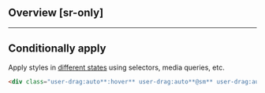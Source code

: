 ## Overview [sr-only]
<Overview/>

---

## Conditionally apply
Apply styles in [different states](/docs/states-and-queries) using selectors, media queries, etc.
```html
<div class="user-drag:auto**:hover** user-drag:auto**@sm** user-drag:auto**@dark** user-drag:auto**@print**">…</div>
```

